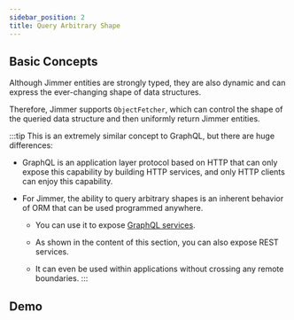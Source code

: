 ```yaml
---
sidebar_position: 2  
title: Query Arbitrary Shape
---
```


## Basic Concepts

Although Jimmer entities are strongly typed, they are also dynamic and can express the ever-changing shape of data structures. 

Therefore, Jimmer supports `ObjectFetcher`, which can control the shape of the queried data structure and then uniformly return Jimmer entities. 

:::tip This is an extremely similar concept to GraphQL, but there are huge differences:

-   GraphQL is an application layer protocol based on HTTP that can only expose this capability by building HTTP services, and only HTTP clients can enjoy this capability. 

-   For Jimmer, the ability to query arbitrary shapes is an inherent behavior of ORM that can be used programmed anywhere.

    -   You can use it to expose [GraphQL services](../../graphql).

    -   As shown in the content of this section, you can also expose REST services.
    
    -   It can even be used within applications without crossing any remote boundaries.
:::

## Demo

<ObjectFetcherPanel/>